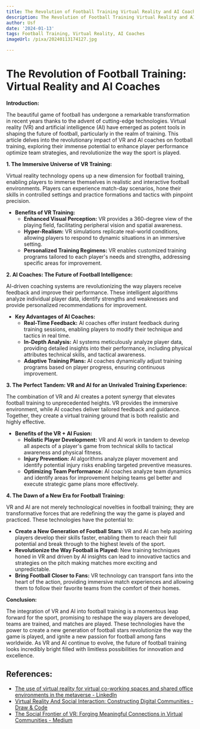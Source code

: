 ```yaml
---
title: The Revolution of Football Training Virtual Reality and AI Coaches
description: The Revolution of Football Training Virtual Reality and AI Coaches
author: Usf
date: '2024-01-13'
tags: Football Training, Virtual Reality, AI Coaches
imageUrl: /pixa/20240113174127.jpg

---
```

# The Revolution  of Football Training: Virtual Reality and AI Coaches

**Introduction:**

The beautiful game of football has undergone a remarkable  transformation  in recent years thanks to the advent  of cutting-edge technologies. Virtual reality (VR) and artificial  intelligence (AI) have emerged as potent tools  in shaping the future of football, particularly in the realm of training. This article delves into the  revolutionary  impact of VR and AI coaches on football training, exploring their immense potential to enhance player performance optimize  team strategies, and revolutionize the way the sport is played.

**1. The  Immersive  Universe of VR Training:**

Virtual reality technology opens up a new dimension for football training, enabling players to immerse themselves  in realistic and interactive football environments. Players can experience  match-day scenarios, hone their skills in controlled settings and practice formations  and tactics with pinpoint precision.

* **Benefits of VR Training:**
    *  **Enhanced Visual Perception:** VR  provides a 360-degree view of the  playing field, facilitating peripheral vision and spatial awareness.
    * **Hyper-Realism:** VR simulations  replicate real-world conditions, allowing players to respond to dynamic  situations in an immersive setting.
     * **Personalized Training Regimens:** VR enables customized training programs tailored to each player's needs and strengths,  addressing specific areas for improvement.

**2. AI Coaches: The Future of Football Intelligence:**

AI-driven coaching systems are revolutionizing the way players  receive feedback and  improve their performance. These intelligent algorithms analyze individual player data, identify strengths and weaknesses and provide personalized  recommendations for improvement.

* **Key Advantages of AI Coaches:**
    * **Real-Time Feedback:** AI coaches offer instant feedback  during training sessions, enabling players to modify their technique and tactics in real time.
     * **In-Depth Analysis:** AI  systems meticulously analyze player data, providing detailed insights into their performance,  including physical attributes technical skills, and  tactical awareness.
     * **Adaptive Training Plans:** AI coaches dynamically  adjust training programs based on player progress, ensuring continuous improvement.

**3. The Perfect Tandem: VR  and AI for an Unrivaled Training Experience:**

The combination of VR and AI creates a potent synergy that elevates football  training to unprecedented heights.  VR provides the immersive environment, while AI coaches deliver tailored feedback and guidance. Together, they  create  a virtual training ground that is both realistic and highly effective.

* **Benefits of the VR + AI Fusion:**
    * **Holistic Player Development:** VR and AI work in  tandem to develop all aspects of a player's game from technical skills to tactical awareness and physical  fitness.
    * **Injury Prevention:** AI algorithms  analyze player movement and identify potential injury risks enabling targeted preventive measures.
     * **Optimizing Team Performance:** AI coaches analyze team dynamics and identify areas for improvement helping teams gel better and execute strategic game plans more effectively.

**4. The Dawn of a New Era for Football Training:**

VR  and AI are not merely technological novelties in football training; they are transformative  forces that are redefining the way  the game is played and practiced. These technologies have the potential to:

* **Create a  New Generation of Football Stars:** VR  and AI can help aspiring players develop their skills faster, enabling them to reach their full potential and break through to the highest levels of the sport.
* **Revolutionize the Way Football is Played:** New training techniques  honed in  VR and  driven by AI insights can lead to innovative tactics  and strategies on the pitch making matches more exciting and unpredictable.
* **Bring Football Closer  to Fans:** VR technology  can transport  fans into  the heart of the action, providing immersive match experiences and allowing them to follow their  favorite teams from the comfort  of their homes.

**Conclusion:**

The integration of VR and AI  into  football training is  a momentous leap forward for  the sport, promising to reshape  the way players are developed,  teams are trained, and matches are played.  These technologies have  the power to create a new generation of football stars revolutionize the  way the game is played, and ignite  a new passion for football among fans worldwide. As VR and AI continue to  evolve, the future of football  training looks  incredibly bright filled with limitless possibilities for innovation and excellence.

## References:
- [The use of virtual reality for virtual co-working spaces and shared office environments in the metaverse - LinkedIn](https://www.linkedin.com/pulse/use-virtual-reality-co-working-spaces-shared-office-)
- [Virtual Reality And Social Interaction: Constructing Digital Communities - Draw & Code](https://drawandcode.com/learning-zone/virtual-reality-and-social-interaction-constructing-digital-communities/)
- [The Social Frontier of VR: Forging Meaningful Connections in Virtual Communities - Medium](https://medium.com/@sakibssi/the-social-frontier-of-vr-forging-meaningful-connections-in-virtual-communities-db8b29ed191b)
